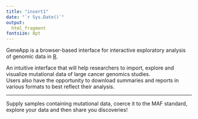 ```yaml
---
title: "insert1"
date: "`r Sys.Date()`"
output: 
  html_fragment
fontsize: 8pt
---
```


GeneApp is a browser-based interface for interactive exploratory analysis of genomic data in [R](https://www.r-project.org/). \

An intuitive interface that will help researchers to import, explore and visualize mutational data of large cancer genomics studies. \
Users also have the opportunity to download summaries and reports in various formats to best reflect their analysis. \

---

Supply samples containing mutational data, coerce it to the MAF standard, explore your data and then share you discoveries!
